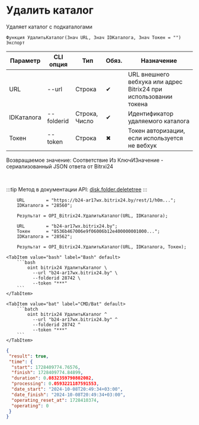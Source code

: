﻿---
sidebar_position: 5
---


# Удалить каталог
 Удаляет каталог с подкаталогами



`Функция УдалитьКаталог(Знач URL, Знач IDКаталога, Знач Токен = "") Экспорт`

  | Параметр | CLI опция | Тип | Обяз. | Назначение |
  |-|-|-|-|-|
  | URL | --url | Строка | &#x2714; | URL внешнего вебхука или адрес Bitrix24 при использовании токена |
  | IDКаталога | --folderid | Строка, Число | &#x2714; | Идентификатор удаляемого каталога |
  | Токен | --token | Строка | &#x2716; | Токен авторизации, если используется не вебхук |

  
  Возвращаемое значение:   Соответствие Из КлючИЗначение - сериализованный JSON ответа от Bitrxi24

<br/>

:::tip
Метод в документации API: [disk.folder.deletetree](https://dev.1c-bitrix.ru/rest_help/disk/folder/disk_folder_deletetree.php)
:::
<br/>



```bsl title="Пример использования для 1С:Предприятие/OneScript"
    URL        = "https://b24-ar17wx.bitrix24.by/rest/1/h0m...";
    IDКаталога = "28560";

    Результат = OPI_Bitrix24.УдалитьКаталог(URL, IDКаталога);

    URL        = "b24-ar17wx.bitrix24.by";
    Токен      = "8536b467006e9f06006b12e400000001000...";
    IDКаталога = "28562";

    Результат = OPI_Bitrix24.УдалитьКаталог(URL, IDКаталога, Токен);
```
    

 <Tabs>
  
    <TabItem value="bash" label="Bash" default>
        ```bash
            oint bitrix24 УдалитьКаталог \
              --url "b24-ar17wx.bitrix24.by" \
              --folderid 28742 \
              --token "***"
        ```
    </TabItem>
  
    <TabItem value="bat" label="CMD/Bat" default>
        ```batch
            oint bitrix24 УдалитьКаталог ^
              --url "b24-ar17wx.bitrix24.by" ^
              --folderid 28742 ^
              --token "***"
        ```
    </TabItem>
</Tabs>


```json title="Результат"
{
 "result": true,
 "time": {
  "start": 1728409774.76576,
  "finish": 1728409774.84899,
  "duration": 0.0832359790802002,
  "processing": 0.0593221187591553,
  "date_start": "2024-10-08T20:49:34+03:00",
  "date_finish": "2024-10-08T20:49:34+03:00",
  "operating_reset_at": 1728410374,
  "operating": 0
 }
}
```
